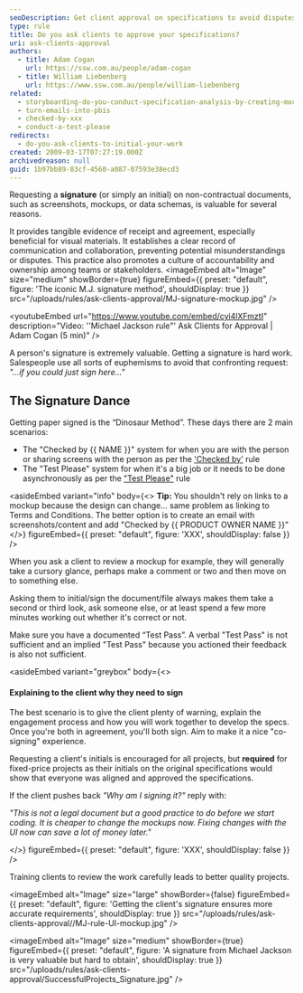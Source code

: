 ```yaml
---
seoDescription: Get client approval on specifications to avoid disputes. Use signatures or initials for clear communication and accurate requirements.
type: rule
title: Do you ask clients to approve your specifications?
uri: ask-clients-approval
authors:
  - title: Adam Cogan
    url: https://ssw.com.au/people/adam-cogan
  - title: William Liebenberg
    url: https://www.ssw.com.au/people/william-liebenberg
related:
  - storyboarding-do-you-conduct-specification-analysis-by-creating-mock-ups
  - turn-emails-into-pbis
  - checked-by-xxx
  - conduct-a-test-please
redirects:
  - do-you-ask-clients-to-initial-your-work
created: 2009-03-17T07:27:19.000Z
archivedreason: null
guid: 1b97bb89-83cf-4560-a087-07593e38ecd3
---
```


Requesting a **signature** (or simply an initial) on non-contractual documents, such as screenshots, mockups, or data schemas, is valuable for several reasons.

It provides tangible evidence of receipt and agreement, especially beneficial for visual materials. It establishes a clear record of communication and collaboration, preventing potential misunderstandings or disputes. This practice also promotes a culture of accountability and ownership among teams or stakeholders.
<imageEmbed
  alt="Image"
  size="medium"
  showBorder={true}
  figureEmbed={{
    preset: "default",
    figure: 'The iconic M.J. signature method',
    shouldDisplay: true
  }}
  src="/uploads/rules/ask-clients-approval/MJ-signature-mockup.jpg"
/>

<youtubeEmbed url="https://www.youtube.com/embed/cyi4lXFmztI" description="Video: ''Michael Jackson rule"' Ask Clients for Approval | Adam Cogan (5 min)" />

A person's signature is extremely valuable. Getting a signature is hard work. Salespeople use all sorts of euphemisms to avoid that confronting request: _"...if you could just sign here..."_

## The Signature Dance

Getting paper signed is the “Dinosaur Method”. These days there are 2 main scenarios:

* The "Checked by {{ NAME }}" system for when you are with the person or sharing screens with the person as per the ['Checked by'](/checked-by-xxx) rule
* The "Test Please" system for when it's a big job or it needs to be done asynchronously as per the ["Test Please"](/conduct-a-test-please) rule

<asideEmbed
  variant="info"
  body={<>
    **Tip:** You shouldn't rely on links to a mockup because the design can change... same problem as linking to Terms and Conditions. The better option is to create an email with screenshots/content and add "Checked by {{ PRODUCT OWNER NAME }}"
  </>}
  figureEmbed={{
    preset: "default",
    figure: 'XXX',
    shouldDisplay: false
  }}
/>

When you ask a client to review a mockup for example, they will generally take a cursory glance, perhaps make a comment or two and then move on to something else.

Asking them to initial/sign the document/file always makes them take a second or third look, ask someone else, or at least spend a few more minutes working out whether it's correct or not.

Make sure you have a documented “Test Pass”. A verbal "Test Pass" is not sufficient and an implied "Test Pass" because you actioned their feedback is also not sufficient.

<asideEmbed
  variant="greybox"
  body={<>
    
#### Explaining to the client why they need to sign

The best scenario is to give the client plenty of warning, explain the engagement process and how you will work together to develop the specs. Once you're both in agreement, you'll both sign. Aim to make it a nice "co-signing" experience.

Requesting a client's initials is encouraged for all projects, but **required** for fixed-price projects as their initials on the original specifications would show that everyone was aligned and approved the specifications.

If the client pushes back _"Why am I signing it?"_ reply with:

_"This is not a legal document but a good practice to do before we start coding. It is cheaper to change the mockups now. Fixing changes with the UI now can save a lot of money later."_

  </>}
  figureEmbed={{
    preset: "default",
    figure: 'XXX',
    shouldDisplay: false
  }}
/>

Training clients to review the work carefully leads to better quality projects.


<imageEmbed
  alt="Image"
  size="large"
  showBorder={false}
  figureEmbed={{
    preset: "default",
    figure: 'Getting the client\'s signature ensures more accurate requirements',
    shouldDisplay: true
  }}
  src="/uploads/rules/ask-clients-approval//MJ-rule-UI-mockup.jpg"
/>

<imageEmbed
  alt="Image"
  size="medium"
  showBorder={true}
  figureEmbed={{
    preset: "default",
    figure: 'A signature from Michael Jackson is very valuable but hard to obtain',
    shouldDisplay: true
  }}
  src="/uploads/rules/ask-clients-approval/SuccessfulProjects\_Signature.jpg"
/>
